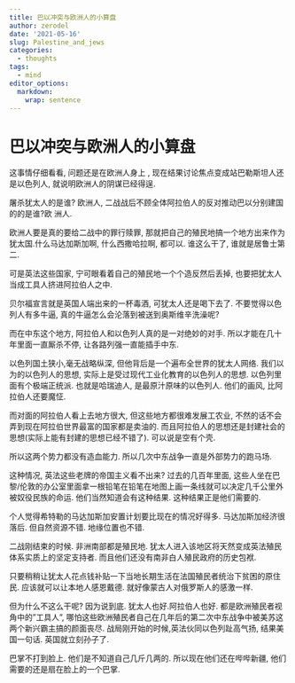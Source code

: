 ```yaml
---
title: 巴以冲突与欧洲人的小算盘
author: zerodel
date: '2021-05-16'
slug: Palestine_and_jews
categories:
  - thoughts
tags:
  - mind
editor_options: 
  markdown: 
    wrap: sentence
---
```


# 巴以冲突与欧洲人的小算盘

这事情仔细看看, 问题还是在欧洲人身上 , 现在结果讨论焦点变成站巴勒斯坦人还是以色列人, 就说明欧洲人的阴谋已经得逞.

屠杀犹太人的是谁?
欧洲人, 二战战后不顾全体阿拉伯人的反对推动巴以分别建国的的是谁?欧
洲人.

欧洲人要是真的要给二战中的罪行赎罪, 那就把自己的殖民地搞一个地方出来作为犹太国.什么马达加斯加啊, 什么西撒哈拉啊, 都可以.
谁这么干了, 谁就是居鲁士第二.

可是英法这些国家, 宁可眼看着自己的殖民地一个个造反然后丢掉, 也要把犹太人当成工具人挤进阿拉伯人之中.

贝尔福宣言就是英国人端出来的一杯毒酒, 可犹太人还是喝下去了.
不要觉得以色列人有多牛逼, 真的牛逼怎么会沦落到被送到奥斯维辛洗澡呢?

而在中东这个地方, 阿拉伯人和以色列人真的是一对绝妙的对手.
所以才能在几十年里面一直厮杀不停, 让各路列强一直能插手中东.

以色列国土狭小,毫无战略纵深, 但他背后是一个遍布全世界的犹太人网络.
我们以为的以色列人的思想, 实际上是受过现代工业化教育的以色列人的思想.
以色列里面有个极端正统派.
也就是哈瑞迪人, 是最原汁原味的以色列人.
他们的画风, 比阿拉伯人还要魔怔.

而对面的阿拉伯人看上去地方很大, 但这些地方都很难发展工农业, 不然的话不会弄到现在阿拉伯世界最富的国家都是卖油的.
而且阿拉伯人的思想还是封建社会的思想(实际上能有封建的思想已经不错了).
可以说是空有个壳.

所以这两个势力都没有造血能力.
所以几次中东战争一直是外部势力的跑马场.

这种情况, 英法这些老牌的帝国主义看不出来?
过去的几百年里面, 这些人坐在巴黎/伦敦的办公室里面拿一根铅笔在铅笔在地图上画一条线就可以决定几千公里外被奴役民族的命运.
他们当然知道会有这种结果.
这种结果正是他们需要的.

个人觉得希特勒的马达加斯加安置计划要比现在的情况好得多.
马达加斯加经济很落后.
但自然资源不错.
地缘位置也不错.

二战刚结束的时候.
非洲南部都是殖民地.
犹太人进入该地区将天然变成英法殖民体系实质上的坚定支持者.
而且他们还没有南非白人殖民政府的历史包袱.

只要稍稍让犹太人花点钱补贴一下当地长期生活在法国殖民者统治下贫困的原住民.
应该就可以让本地人感恩戴德.
就好像蒙古人对俄罗斯人的感激一样.

但为什么不这么干呢?
因为说到底.
犹太人也好.阿拉伯人也好.
都是欧洲殖民者视角中的"工具人", 哪怕这些欧洲殖民者自己在几年后的第二次中东战争中被美苏这两个新兴霸主搞的颜面丧尽.
战局刚开始的时候,英法伙同以色列趾高气扬, 结果美国一句话.
英国就立刻孙子了.

巴掌不打到脸上.
他们是不知道自己几斤几两的.
所以现在他们还在哔哔新疆, 他们需要的还是扇在脸上的一个巴掌.

